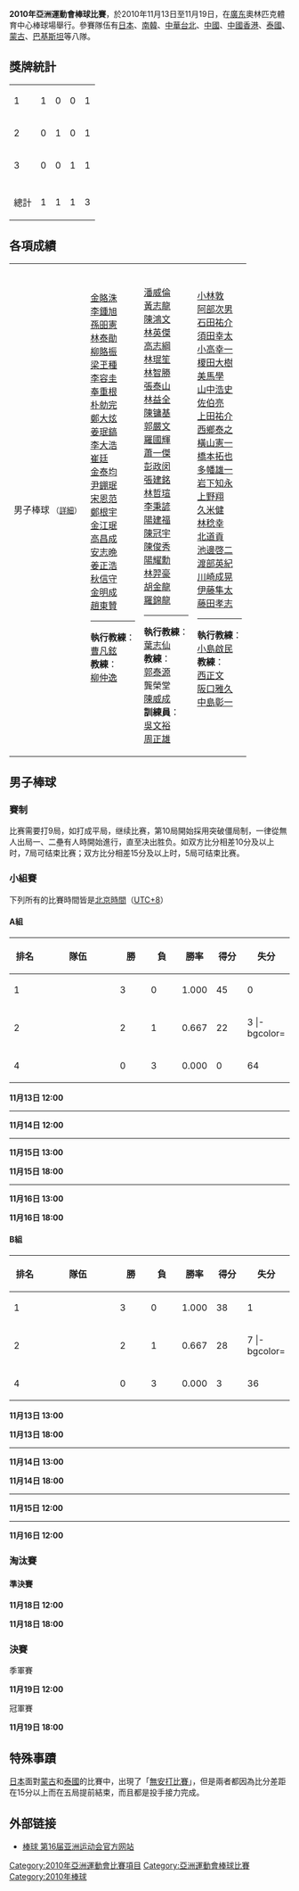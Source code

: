 '''2010年亞洲運動會棒球比賽'''，於2010年11月13日至11月19日，在[[廣东|廣东]]奧林匹克體育中心棒球場舉行。參賽隊伍有[[日本棒球代表隊|日本]]、[[韓國棒球代表隊|南韓]]、[[中華成棒隊|中華台北]]、[[中國棒球代表隊|中國]]、[[中國香港|中國香港]]、[[泰國|泰國]]、[[蒙古|蒙古]]、[[巴基斯坦|巴基斯坦]]等八隊。

== 獎牌統計 ==
{| {{RankedMedalTable|class=wikitable sortable}}
|-
| 1 ||align=left| {{flagIOC2team|KOR|2010年亞洲運動會}} || 1 || 0 || 0 || 1
|-
| 2 ||align=left| {{flagIOC2team|TPE|2010年亞洲運動會}} || 0 || 1 || 0 || 1
|-
| 3 ||align=left| {{flagIOC2team|JPN|2010年亞洲運動會}} || 0 || 0 || 1 || 1
|-
|- class="sortbottom"
!colspan=2| 總計 || 1 || 1 || 1 || 3
|}

== 各項成績 ==
{| {{MedalistTable|type=項目|columns=1|labelwidth=180px|style=font-size:small;}}
|-
|男子棒球 <small>（[[#男子棒球|詳細]]）</small>
| {{flagIOC2team|KOR|2010年亞洲運動會}} <br /> [[金賂洙|金賂洙]]<br />[[李鍾旭|李鍾旭]]<br />[[孫昍憲|孫昍憲]]<br />[[林泰勛|林泰勛]]<br />[[柳賂振|柳賂振]]<br />[[梁玊種|梁玊種]]<br />[[李容圭|李容圭]]<br />[[奉重根|奉重根]]<br />[[朴勍完|朴勍完]]<br />[[鄭大炫|鄭大炫]]<br />[[姜珉鎬|姜珉鎬]]<br />[[李大浩|李大浩]]<br />[[崔廷|崔廷]]<br />[[金泰均|金泰均]]<br />[[尹錋珉|尹錋珉]]<br />[[宋恩范|宋恩范]]<br />[[鄭根宇|鄭根宇]]<br />[[金江珉|金江珉]]<br />[[高昌成|高昌成]]<br />[[安志晩|安志晩]]<br />[[姜正浩|姜正浩]]<br />[[秋信守|秋信守]]<br />[[金明成|金明成]]<br />[[趙東贊|趙東贊]] <hr /> '''執行教練'''：<br />[[曹凡鉉|曹凡鉉]]<br />'''教練'''：<br />[[柳仲逸|柳仲逸]] <br />
<br /><br /><br /><br /><br />
| {{flagIOC2team|TPE|2010年亞洲運動會}} <br /> [[潘威倫|潘威倫]]<br />[[黃志龍|黃志龍]]<br />[[陳鴻文|陳鴻文]]<br />[[林英傑|林英傑]]<br />[[高志綱|高志綱]]<br />[[林琨笙|林琨笙]]<br />[[林智勝|林智勝]]<br />[[張泰山|張泰山]]<br />[[林益全|林益全]]<br />[[陳镛基|陳镛基]]<br />[[郭嚴文|郭嚴文]]<br />[[高國輝|羅國輝]]<br />[[蕭一傑|蕭一傑]]<br />[[彭政闵|彭政闵]]<br />[[張建銘|張建銘]]<br />[[林哲瑄|林哲瑄]]<br />[[李秉諺|李秉諺]]<br />[[陽建福|陽建福]]<br />[[陳冠宇|陳冠宇]]<br />[[陳俊秀|陳俊秀]]<br />[[陽耀勳|陽耀勳]]<br />[[林羿豪|林羿豪]]<br />[[胡金龍|胡金龍]]<br />[[羅錦龍|羅錦龍]] <hr />'''執行教練'''：<br />[[葉志仙|葉志仙]]<br />'''教練'''：<br />[[郭泰源|郭泰源]]<br />龔榮堂<br />[[陳威成|陳威成]]<br>'''訓練員'''：<br />[[吳文裕|吳文裕]]<br />[[周正雄|周正雄]] 
| {{flagIOC2team|JPN|2010年亞洲運動會}} <br /> [[小林敦|小林敦]]<br />[[阿部次男|阿部次男]]<br />[[石田祐介|石田祐介]]<br />[[須田幸太|須田幸太]]<br />[[小高幸一|小高幸一]]<br />[[榎田大樹|榎田大樹]]<br />[[美馬學|美馬學]]<br />[[山中浩史|山中浩史]]<br />[[佐伯亮|佐伯亮]]<br />[[上田祐介|上田祐介]]<br />[[西鄉泰之|西鄉泰之]]<br />[[橫山憲一|橫山憲一]]<br />[[橋本拓也|橋本拓也]]<br />[[多幡雄一|多幡雄一]]<br />[[岩下知永|岩下知永]]<br />[[上野翔|上野翔]]<br />[[久米健|久米健]]<br />[[林稔幸|林稔幸]]<br />[[北道貢|北道貢]]<br />[[池邊啓二|池邊啓二]]<br />[[渡部英紀|渡部英紀]]<br />[[川崎成晃|川崎成晃]]<br />[[伊藤隼太|伊藤隼太]]<br />[[藤田孝志|藤田孝志]] <hr />'''執行教練'''：<br />[[小島啟民|小島啟民]]<br />'''教練'''：<br />[[西正文|西正文]]<br />[[阪口雅久|阪口雅久]]<br />[[中島彰一|中島彰一]]<br /><br /><br /><br />
|}

== 男子棒球 ==
=== 賽制 ===
比赛需要打9局，如打成平局，继续比赛，第10局開始採用突破僵局制，一律從無人出局一、二壘有人時開始進行，直至决出胜负。如双方比分相差10分及以上时，7局可结束比赛；双方比分相差15分及以上时，5局可结束比赛。

=== 小組賽 ===
下列所有的比賽時間皆是[[北京時間|北京時間]]（[[UTC+8|UTC+8]]）
==== A組 ====
{| class="wikitable" style="text-align: center; font-size: 90%;"
|-
!width=40|排名
!width=120|隊伍
!width=40|勝
!width=40|負
!width=40|勝率
!width=40|得分
!width=40|失分
|-bgcolor=ccffcc
|1
|style="text-align:left"| {{flagIOC2|JPN|2010年亞洲運動會}}
|3||0||1.000||45||0 
|-bgcolor=ccffcc
|2
|style="text-align:left"| {{flagIOC2|CHN|2010年亞洲運動會}}
|2||1||0.667||22||3
|-bgcolor=
|3
|style="text-align:left"| {{flagIOC2|THA|2010年亞洲運動會}}
|1||2||0.333||25||25
|-
|4
|style="text-align:left"| {{flagIOC2|MGL|2010年亞洲運動會}}
|0||3||0.000||0||64
|}

''' 11月13日 12:00 '''
{{棒球比賽9局記分板
| 先攻= {{flagicon|THA}} [[泰國|泰國]]
| R1=0 | R2=0 | R3=0 | R4=0 | R5=0 | R6=X | R7=X | R8=X | R9=X | RR=0 | RH=0 | RE=0
| 後攻= {{flagicon|JPN}} '''[[日本|日本]]'''
| H1=10 | H2=5 | H3=3 | H4=0 | H5=X | H6=X | H7=X | H8=X | H9=X | HR=18 | HH=20 | HE=0
| W=藤田孝志（1W）| L=甲蒙攀·甘乍那威素（1L）| SV=
| HRs=
| ATT=350 | Hours=1 | Mins=38
}}
----
''' 11月14日 12:00 '''
{{棒球比賽9局記分板
| 先攻= {{flagicon|MGL}} [[蒙古|蒙古]]
| R1=0 | R2=0 | R3=0 | R4=0 | R5=0 | R6=X | R7=X | R8=X | R9=X | RR=0 | RH=1 | RE=4
| 後攻= {{flagicon|CHN}} '''[[中國|中國]]'''
| H1=4 | H2=9 | H3=1 | H4=0 | H5=1x | H6=X | H7=X | H8=X | H9=X | HR=15 | HH=10 | HE=0
| W=董　事（1W）| L=巴特包勒格·哈坦巴特尔（1L）| SV=
| HRs=
| ATT=300 | Hours=1 | Mins=29
}}
----
''' 11月15日 13:00 '''
{{棒球比賽9局記分板
| 先攻={{flagicon|MGL}} [[蒙古|蒙古]]
| R1=0 | R2=0 | R3=0 | R4=0 | R5=0 | R6=X | R7=X | R8=X | R9=X | RR=0 | RH=2 | RE=4
| 後攻= {{flagicon|THA}} '''[[泰國|泰國]]'''
| H1=1 | H2=5 | H3=4 | H4=15 | H5=X | H6=X | H7=X | H8=X | H9=X | HR=25 | HH=20 | HE=1
| W=楚勒铁木·蒙赫赛汗（1W）| L=甲蒙攀·甘乍那威素（1L）| SV=
| HRs=颂萨·讪威(1)
| ATT=103 | Hours=1 | Mins=46
}}

''' 11月15日 18:00 '''
{{棒球比賽9局記分板
| 先攻={{flagicon|CHN}} [[中國|中國]]
| R1=0 | R2=0 | R3=0 | R4=0 | R5=0 | R6=0 | R7=0 | R8=0 | R9=0 | RR=0 | RH=8 | RE=0
| 後攻={{flagicon|JPN}} '''[[日本|日本]]'''
| H1=0 | H2=0 | H3=0 | H4=0 | H5=0 | H6=0 | H7=0 | H8=3 | H9=x | HR=3 | HH=8 | HE=0
| W=山中浩史（1W）| L=李帅（1L）| SV=小林敦(1) 
| HRs=林稔幸(1)
| ATT=780 | Hours=2 | Mins=21
}}
----
''' 11月16日 13:00 '''
{{棒球比賽9局記分板
| 先攻={{flagicon|JPN}} '''[[日本|日本]]'''
| R1=7 | R2=15 | R3=0 | R4=1 | R5=1 | R6=X | R7=X | R8=X | R9=X | RR=24 | RH=21 | RE=0
| 後攻= {{flagicon|MGL}} [[蒙古|蒙古]]
| H1=0 | H2=0 | H3=0 | H4=0 | H5=X | H6=X | H7=X | H8=X | H9=X | HR=0 | HH=0 | HE=2
| W=石田祐介（2W）| L=干巴特尔·希吉尔（1L）| SV=
| HRs=
| ATT=250 | Hours=1 | Mins=24
}}

''' 11月16日 18:00 '''
{{棒球比賽9局記分板
| 先攻={{flagicon|THA}} [[泰國|泰國]]
| R1=0 | R2=0 | R3=0 | R4=0 | R5=0 | R6=0 | R7=0 | R8=0 | R9=0 | RR=0 | RH=5 | RE=1
| 後攻={{flagicon|CHN}} '''[[中國|中國]]'''
| H1=0 | H2=2 | H3=3 | H4=2 | H5=0 | H6=0 | H7=0 | H8=0 | H9=x | HR=7 | HH=12 | HE=0
| W=卜涛（1W）| L=那达蓬·米汶罗（1L）| SV= 
| HRs=
| ATT=680 | Hours=2 | Mins=30
}}

==== B組 ====
{| class="wikitable" style="text-align: center; font-size: 90%;"
|-
!width=40|排名
!width=120|隊伍
!width=40|勝
!width=40|負
!width=40|勝率
!width=40|得分
!width=40|失分
|-bgcolor=ccffcc
|1
|style="text-align:left"|{{Bb|KOR}}
|3||0||1.000||38||1
|-bgcolor=ccffcc
|2
|style="text-align:left"|{{Bb|TPE}}
|2||1||0.667||28||7
|-bgcolor=
|3
|style="text-align:left"|{{Bb|PAK}}
|1||2||0.333||6||31
|-
|4
|style="text-align:left"|{{HKG-CHN}}
|0||3||0.000||3||36
|}

''' 11月13日 13:00 '''
{{棒球比賽9局記分板
| 先攻={{flagicon|PAK}} '''[[巴基斯坦|巴基斯坦]]'''
| R1=0 | R2=0 | R3=0 | R4=0 | R5=0 | R6=1 | R7=1 | R8=0 | R9=3 | RR=5 | RH=11 | RE=1
| 後攻={{flagicon|HKG}} [[中國香港|中國香港]]
| H1=0 | H2=0 | H3=1 | H4=0 | H5=2 | H6=0 | H7=0 | H8=0 | H9=0 | HR=3 | HH=5 | HE=4
| W=伊赫桑·乌拉·伊赫桑（1W）| L=趙嗣淦（1L）| SV=
| HRs=
| ATT= | Hours=2 | Mins=43
}}

''' 11月13日 18:00 '''
{{棒球比賽9局記分板
| 先攻= {{flagicon|TPE}} [[中華成棒隊|中華台北]]
| R1=0 | R2=0 | R3=0 | R4=0 | R5=0 | R6=1 | R7=0 | R8=0 | R9=0 | RR=1 | RH=7 | RE=0
| 後攻= {{flagicon|KOR}} '''[[韓國國家棒球隊|韓國]]'''
| H1=2 | H2=0 | H3=2 | H4=0 | H5=0 | H6=2 | H7=0 | H8=0 | H9=x | HR=6 | HH=10 | HE=1
| W=[[柳賢振|柳賢振]]（1W）| L=[[林羿豪|林羿豪]]（1L） | SV=
| HRs= [[秋信守|秋信守]](1,2)
| ATT=665 | Hours=3 | Mins=21
}}
----
''' 11月14日 13:00 '''
{{棒球比賽9局記分板
| 先攻={{flagicon|PAK}} [[巴基斯坦|巴基斯坦]]
| R1=0 | R2=0 | R3=0 | R4=0 | R5=0 | R6=0 | R7=0 | R8=1 | R9=X | RR=1 | RH=4 | RE=7
| 後攻={{flagicon|TPE}} '''[[中華成棒隊|中華台北]]'''
| H1=0 | H2=1 | H3=2 | H4=3 | H5=0 | H6=3 | H7=0 | H8=2x | H9=X | HR=11 | HH=12 | HE=0
| W=[[潘威倫|潘威倫]]（1W）| L=穆罕默德·阿西夫（1L）| SV=
| HRs=[[陳鏞基|陳鏞基]](1)
| ATT=350 | Hours=2 | Mins=42
}}

''' 11月14日 18:00 '''
{{棒球比賽9局記分板
| 先攻= {{flagicon|HKG}} [[中國香港|中國香港]]
| R1=0 | R2=0 | R3=0 | R4=0 | R5=0 | R6=0 | R7=X | R8=X | R9=X | RR=0 | RH=3 | RE=2
| 後攻={{flagicon|KOR}} '''[[韓國國家棒球隊|韓國]]'''
| H1=0 | H2=3 | H3=0 | H4=2 | H5=4 | H6=6x | H7=X | H8=X | H9=X | HR=15 | HH=12 | HE=0
| W=梁玊种（1W）| L=周骏晟 （1L）| SV=
| HRs=姜正浩(1)
| ATT=400 | Hours=1 | Mins=53
}}
----
''' 11月15日 12:00 '''
{{棒球比賽9局記分板
| 先攻= {{flagicon|HKG}} [[中國香港|中國香港]]
| R1=0 | R2=0 | R3=0 | R4=0 | R5=0 | R6=X | R7=X | R8=X | R9=X | RR=0 | RH=3 | RE=2
| 後攻={{flagicon|TPE}} '''[[中華成棒隊|中華台北]]'''
| H1=3 | H2=3 | H3=4 | H4=6 | H5=X | H6=X | H7=X | H8=X | H9=X | HR=16 | HH=12 | HE=0
| W=[[黃志龍|黃志龍]]（1W）| L=趙嗣淦（1L）| SV=
| HRs=[[林益全|林益全]]（2下，2分）
| ATT=420 | Hours=1 | Mins=35
}}
----
''' 11月16日 12:00 '''
{{棒球比賽9局記分板
| 先攻= {{flagicon|KOR}} '''[[韓國國家棒球隊|韓國]]'''
| R1=3 | R2=4 | R3=1 | R4=0 | R5=9 | R6=X | R7=X | R8=X | R9=X | RR=17 | RH=15 | RE=1
| 後攻={{flagicon|PAK}} [[巴基斯坦|巴基斯坦]]
| H1=0 | H2=0 | H3=0 | H4=0 | H5=0 | H6=X | H7=X | H8=X | H9=X | HR=0 | HH=2 | HE=2
| W=郑大炫（1W）| L=萨利姆·海德尔（1L）| SV=
| HRs=
| ATT=450 | Hours=1 | Mins=49
}}

=== 淘汰賽 ===
{{Round4-with third
| <sub> 11月18日 12:00 奧體棒球場 </sub> | {{flagIOC2|CHN|2010年亞洲運動會}} | 1 | '''{{flagIOC2|KOR|2010年亞洲運動會}}''' | '''7'''
| <sub> 11月18日 18:00 奧體棒球場 </sub> | '''{{flagIOC2|TPE|2010年亞洲運動會}}''' | '''4''' | {{flagIOC2|JPN|2010年亞洲運動會}} | 3 
| <sub> 11月19日 18:00 奧體棒球場 </sub> | '''{{flagIOC2|KOR|2010年亞洲運動會}}''' | '''9''' | {{flagIOC2|TPE|2010年亞洲運動會}} | 3
| <sub> 11月19日 12:00 奧體棒球場 </sub> | {{flagIOC2|CHN|2010年亞洲運動會}} | 2 | '''{{flagIOC2|JPN|2010年亞洲運動會}}''' | '''6'''
}}

==== 準決賽 ====
'''11月18日 12:00'''
{{棒球比賽9局記分板
| 先攻= {{flagicon|CHN}} [[中國|中國]]
| R1=0 | R2=0 | R3=1 | R4=0 | R5=0 | R6=0 | R7=0 | R8=0 | R9=0 | RR=1 | RH=4 | RE=1
| 後攻={{flagicon|KOR}} '''[[韓國|韓國]]'''
| H1=0 | H2=2 | H3=1 | H4=0 | H5=3 | H6=0 | H7=1 | H8=0 | H9=x | HR=7 | HH=10 | HE=0
| W=梁玊种（1W）| L=吕建刚（1L）| SV=
| HRs=[[秋信守|秋信守]](1)
| ATT=1350 | Hours=2 | Mins=34
}}

'''11月18日 18:00'''
{{棒球比賽9局記分板
| 先攻={{flagicon|TPE}} '''[[中華台北|中華台北]]'''
| R1=0 | R2=0 | R3=0 | R4=2 | R5=0 | R6=1 | R7=0 | R8=0 | R9=0 | R10=1 | RR=4 | RH=11 | RE=1
| 後攻= {{flagicon|JPN}} [[日本|日本]]
| H1=0 | H2=0 | H3=0 | H4=0 | H5=0 | H6=0 | H7=0 | H8=0 | H9=3 | H10=0 | HR=3 | HH=7 | HE=0
| W=[[陽耀勳|陽耀勳]]（1W）| L=小林敦（1L）| SV=
| HRs=[[林智勝|林智勝]]（6上，1分）、林稔幸（9下，3分）
| ATT=2600 | Hours=3 | Mins=20
}}

=== 決賽 ===
; 季軍賽 
'''11月19日 12:00'''
{{棒球比賽9局記分板
| 先攻= {{flagicon|CHN}} [[中國|中國]]
| R1=0 | R2=0 | R3=0 | R4=0 | R5=2 | R6=0 | R7=0 | R8=0 | R9=0 | RR=2 | RH=8 | RE=0
| 後攻={{flagicon|JPN}} '''[[日本|日本]]'''
| H1=5 | H2=1 | H3=0 | H4=0 | H5=0 | H6=0 | H7=0 | H8=0 | H9=x | HR=6 | HH=9 | HE=0
| W=须田幸太 （1W）| L=王培（1L）| SV=
| HRs=
| ATT=900 | Hours=2 | Mins=29
}}

; 冠軍賽 
'''11月19日 18:00'''
{{棒球比賽9局記分板
| 先攻={{flagicon|KOR}} '''[[韓國|韓國]]'''
| R1=1 | R2=1 | R3=4 | R4=0 | R5=0 | R6=0 | R7=1 | R8=0 | R9=2 | RR=9 | RH=17 | RE=2
| 後攻= {{flagicon|TPE}} [[中華台北|中華台北]]
| H1=1 | H2=0 | H3=0 | H4=2 | H5=0 | H6=0 | H7=0 | H8=0 | H9=0 | HR=3 | HH=8 | HE=2
| W=尹錫民（1W）| L=[[潘威倫|潘威倫]]（1L）| SV=
| HRs=李大浩（3上，1分）、姜正浩（3上，2分　9上，2分）
| ATT=3500 | Hours=3 | Mins=26
}}

== 特殊事蹟 ==
{{flagicon|JPN}}[[日本|日本]]面對{{flagicon|MGL}}[[蒙古|蒙古]]和{{flagicon|THA}}[[泰國|泰國]]的比賽中，出現了「[[無安打比賽|無安打比賽]]」，但是兩者都因為比分差距在15分以上而在五局提前結束，而且都是投手接力完成。

== 外部链接 ==
{{台灣棒球維基館|2010年第十六屆中國廣州亞運}}
*[http://www.gz2010.cn/08/0304/16/4673TRS500780015.html 棒球 第16届亚洲运动会官方网站]{{Wayback|url=http://www.gz2010.cn/08/0304/16/4673TRS500780015.html |date=20190612171034 }}

{{2010年亞洲運動會項目}}
{{亞洲運動會棒球比賽}}
[[Category:2010年亞洲運動會比賽項目|Category:2010年亞洲運動會比賽項目]]
[[Category:亞洲運動會棒球比賽|Category:亞洲運動會棒球比賽]]
[[Category:2010年棒球|Category:2010年棒球]]